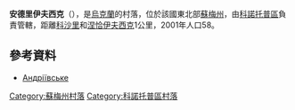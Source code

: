 {{coord|51|1|20|N|33|15|59|E|scale:100000_region:UA|display=title}}

'''安德里伊夫西克'''（{{lang-uk|Андріївське}}），是[[烏克蘭|烏克蘭]]的村落，位於該國東北部[[蘇梅州|蘇梅州]]，由[[科諾托普區|科諾托普區]]負責管轄，距離[[科沙里_(科諾托普區)|科沙里]]和[[涅恰伊夫西克|涅恰伊夫西克]]1公里，2001年人口58。

==參考資料==
* [http://w1.c1.rada.gov.ua/pls/z7502/A005?rdat1=02.02.2010&rf7571=29032 Андріївське]{{dead link|date=2017年12月 |bot=InternetArchiveBot |fix-attempted=yes }}

{{DEFAULTSORT:Андріївське}}

[[Category:蘇梅州村落|Category:蘇梅州村落]]
[[Category:科諾托普區村落|Category:科諾托普區村落]]


{{Sumy-geo-stub}}